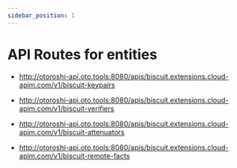 ```yaml
---
sidebar_position: 1
---
```



# API Routes for entities

- http://otoroshi-api.oto.tools:8080/apis/biscuit.extensions.cloud-apim.com/v1/biscuit-keypairs

- http://otoroshi-api.oto.tools:8080/apis/biscuit.extensions.cloud-apim.com/v1/biscuit-verifiers

- http://otoroshi-api.oto.tools:8080/apis/biscuit.extensions.cloud-apim.com/v1/biscuit-attenuators

- http://otoroshi-api.oto.tools:8080/apis/biscuit.extensions.cloud-apim.com/v1/biscuit-remote-facts